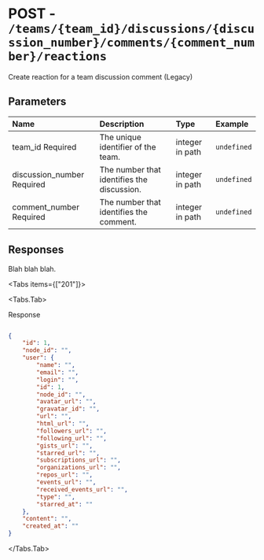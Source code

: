 
# POST - `/teams/{team_id}/discussions/{discussion_number}/comments/{comment_number}/reactions`

Create reaction for a team discussion comment (Legacy)

## Parameters

| Name | Description | Type | Example |
| :---- | :---- | :---- | :---- |
| team_id <span class="bg-blue-100 text-blue-800 text-xs font-medium me-2 px-2.5 py-0.5 rounded dark:bg-blue-900 dark:text-blue-300">Required</span> | The unique identifier of the team. | integer in path | `undefined` |
| discussion_number <span class="bg-blue-100 text-blue-800 text-xs font-medium me-2 px-2.5 py-0.5 rounded dark:bg-blue-900 dark:text-blue-300">Required</span> | The number that identifies the discussion. | integer in path | `undefined` |
| comment_number <span class="bg-blue-100 text-blue-800 text-xs font-medium me-2 px-2.5 py-0.5 rounded dark:bg-blue-900 dark:text-blue-300">Required</span> | The number that identifies the comment. | integer in path | `undefined` |

## Responses

Blah blah blah.

<Tabs items={["201"]}>

<Tabs.Tab>

Response

```json

{
    "id": 1,
    "node_id": "",
    "user": {
        "name": "",
        "email": "",
        "login": "",
        "id": 1,
        "node_id": "",
        "avatar_url": "",
        "gravatar_id": "",
        "url": "",
        "html_url": "",
        "followers_url": "",
        "following_url": "",
        "gists_url": "",
        "starred_url": "",
        "subscriptions_url": "",
        "organizations_url": "",
        "repos_url": "",
        "events_url": "",
        "received_events_url": "",
        "type": "",
        "starred_at": ""
    },
    "content": "",
    "created_at": ""
}

```

</Tabs.Tab>

</Tabs>